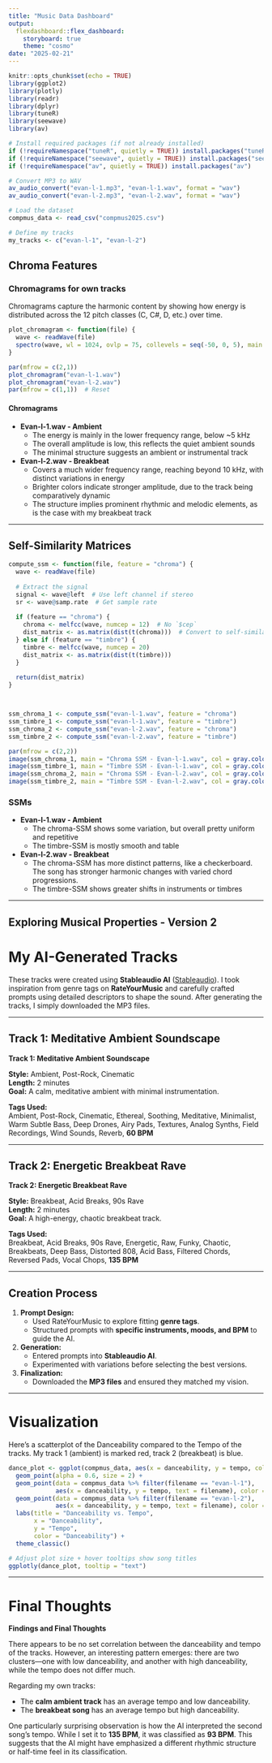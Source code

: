 ```yaml
---
title: "Music Data Dashboard"
output: 
  flexdashboard::flex_dashboard:
    storyboard: true
    theme: "cosmo"
date: "2025-02-21"
---
```


```r
knitr::opts_chunk$set(echo = TRUE)
library(ggplot2)
library(plotly)
library(readr)
library(dplyr)
library(tuneR)
library(seewave)
library(av)

# Install required packages (if not already installed)
if (!requireNamespace("tuneR", quietly = TRUE)) install.packages("tuneR")
if (!requireNamespace("seewave", quietly = TRUE)) install.packages("seewave")
if (!requireNamespace("av", quietly = TRUE)) install.packages("av")

# Convert MP3 to WAV
av_audio_convert("evan-l-1.mp3", "evan-l-1.wav", format = "wav")
av_audio_convert("evan-l-2.mp3", "evan-l-2.wav", format = "wav")

# Load the dataset
compmus_data <- read_csv("compmus2025.csv")

# Define my tracks
my_tracks <- c("evan-l-1", "evan-l-2")
```

## Chroma Features

### Chromagrams for own tracks

Chromagrams capture the harmonic content by showing how energy is distributed across the 12 pitch classes (C, C#, D, etc.) over time.

```r
plot_chromagram <- function(file) {
  wave <- readWave(file)
  spectro(wave, wl = 1024, ovlp = 75, collevels = seq(-50, 0, 5), main = paste("Chromagram -", file))
}

par(mfrow = c(2,1))
plot_chromagram("evan-l-1.wav")
plot_chromagram("evan-l-2.wav")
par(mfrow = c(1,1))  # Reset

```

#### Chromagrams

- **Evan-l-1.wav - Ambient **
  - The energy is mainly in the lower frequency range, below ~5 kHz
  - The overall amplitude is low, this reflects the quiet ambient sounds
  - The minimal structure suggests an ambient or instrumental track

- **Evan-l-2.wav - Breakbeat **
  - Covers a much wider frequency range, reaching beyond 10 kHz, with distinct variations in energy
  - Brighter colors indicate stronger amplitude, due to the track being comparatively dynamic
  - The structure implies prominent rhythmic and melodic elements, as is the case with my breakbeat track

---

## Self-Similarity Matrices


```r
compute_ssm <- function(file, feature = "chroma") {
  wave <- readWave(file)
  
  # Extract the signal
  signal <- wave@left  # Use left channel if stereo
  sr <- wave@samp.rate  # Get sample rate
  
  if (feature == "chroma") {
    chroma <- melfcc(wave, numcep = 12)  # No `$cep`
    dist_matrix <- as.matrix(dist(t(chroma)))  # Convert to self-similarity matrix
  } else if (feature == "timbre") {
    timbre <- melfcc(wave, numcep = 20)
    dist_matrix <- as.matrix(dist(t(timbre)))
  }
  
  return(dist_matrix)
}



ssm_chroma_1 <- compute_ssm("evan-l-1.wav", feature = "chroma")
ssm_timbre_1 <- compute_ssm("evan-l-1.wav", feature = "timbre")
ssm_chroma_2 <- compute_ssm("evan-l-2.wav", feature = "chroma")
ssm_timbre_2 <- compute_ssm("evan-l-2.wav", feature = "timbre")

par(mfrow = c(2,2))
image(ssm_chroma_1, main = "Chroma SSM - Evan-l-1.wav", col = gray.colors(100))
image(ssm_timbre_1, main = "Timbre SSM - Evan-l-1.wav", col = gray.colors(100))
image(ssm_chroma_2, main = "Chroma SSM - Evan-l-2.wav", col = gray.colors(100))
image(ssm_timbre_2, main = "Timbre SSM - Evan-l-2.wav", col = gray.colors(100))
```

### SSMs

- **Evan-l-1.wav - Ambient**
  - The chroma-SSM shows some variation, but overall pretty uniform and repetitive
  - The timbre-SSM is mostly smooth and table

- **Evan-l-2.wav - Breakbeat**
  - The chroma-SSM has more distinct patterns, like a checkerboard. The song has stronger harmonic changes with varied chord progressions.
  - The timbre-SSM shows greater shifts in instruments or timbres

---

## Exploring Musical Properties - Version 2

# My AI-Generated Tracks

These tracks were created using **Stableaudio AI** ([Stableaudio](https://stableaudio.com/generate)). I took inspiration from genre tags on **RateYourMusic** and carefully crafted prompts using detailed descriptors to shape the sound. After generating the tracks, I simply downloaded the MP3 files.

---

## **Track 1: Meditative Ambient Soundscape**

**Track 1: Meditative Ambient Soundscape**

**Style:** Ambient, Post-Rock, Cinematic  
**Length:** 2 minutes  
**Goal:** A calm, meditative ambient with minimal instrumentation.  

**Tags Used:**  
Ambient, Post-Rock, Cinematic, Ethereal, Soothing, Meditative, Minimalist, Warm Subtle Bass, Deep Drones, Airy Pads, Textures, Analog Synths, Field Recordings, Wind Sounds, Reverb, **60 BPM**

---

## **Track 2: Energetic Breakbeat Rave**

**Track 2: Energetic Breakbeat Rave**

**Style:** Breakbeat, Acid Breaks, 90s Rave  
**Length:** 2 minutes  
**Goal:** A high-energy, chaotic breakbeat track.  

**Tags Used:**  
Breakbeat, Acid Breaks, 90s Rave, Energetic, Raw, Funky, Chaotic, Breakbeats, Deep Bass, Distorted 808, Acid Bass, Filtered Chords, Reversed Pads, Vocal Chops, **135 BPM**

---

## **Creation Process**

1. **Prompt Design:**  
   - Used RateYourMusic to explore fitting **genre tags**.  
   - Structured prompts with **specific instruments, moods, and BPM** to guide the AI.  
2. **Generation:**  
   - Entered prompts into **Stableaudio AI**.  
   - Experimented with variations before selecting the best versions.  
3. **Finalization:**  
   - Downloaded the **MP3 files** and ensured they matched my vision.  

---

# Visualization

Here's a scatterplot of the Danceability compared to the Tempo of the tracks. My track 1 (ambient) is marked red, track 2 (breakbeat) is blue.

```r
dance_plot <- ggplot(compmus_data, aes(x = danceability, y = tempo, color = danceability, text = filename)) +
  geom_point(alpha = 0.6, size = 2) +  
  geom_point(data = compmus_data %>% filter(filename == "evan-l-1"), 
             aes(x = danceability, y = tempo, text = filename), color = "red", size = 2.5) +
  geom_point(data = compmus_data %>% filter(filename == "evan-l-2"), 
             aes(x = danceability, y = tempo, text = filename), color = "blue", size = 2.5) +
  labs(title = "Danceability vs. Tempo",
       x = "Danceability",
       y = "Tempo",
       color = "Danceability") +
  theme_classic()

# Adjust plot size + hover tooltips show song titles
ggplotly(dance_plot, tooltip = "text")
```

---

# Final Thoughts

**Findings and Final Thoughts**

There appears to be no set correlation between the danceability and tempo of the tracks. However, an interesting pattern emerges: there are two clusters—one with low danceability, and another with high danceability, while the tempo does not differ much.

Regarding my own tracks:

- The **calm ambient track** has an average tempo and low danceability.
- The **breakbeat song** has an average tempo but high danceability.

One particularly surprising observation is how the AI interpreted the second song’s tempo. While I set it to **135 BPM**, it was classified as **93 BPM**. This suggests that the AI might have emphasized a different rhythmic structure or half-time feel in its classification.
